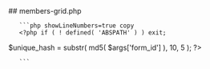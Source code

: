 

<div class="phpdocumentor-element -file">
    ## members-grid.php

        

    
       ```php showLineNumbers=true copy
       <?php if ( ! defined( 'ABSPATH' ) ) exit;

$unique_hash = substr( md5( $args['form_id'] ), 10, 5 ); ?>

<script type="text/template" id="tmpl-um-member-grid-<?php echo esc_attr( $unique_hash ) ?>">
	<div class="um-members um-members-grid">
		<div class="um-gutter-sizer"></div>

		<# if ( data.length > 0 ) { #>
			<# _.each( data, function( user, key, list ) { #>

				<div id="um-member-{{{user.card_anchor}}}-<?php echo esc_attr( $unique_hash ) ?>" class="um-member um-role-{{{user.role}}} {{{user.account_status}}} <?php if ( $cover_photos ) { echo 'with-cover'; } ?>">

					<span class="um-member-status {{{user.account_status}}}">
						{{{user.account_status_name}}}
					</span>

					<?php if ( $cover_photos ) { ?>
						<div class="um-member-cover" data-ratio="<?php echo esc_attr( UM()->options()->get( 'profile_cover_ratio' ) ); ?>">
							<div class="um-member-cover-e">
								<a href="{{{user.profile_url}}}" title="<# if ( user.display_name ) { #>{{{user.display_name}}}<# } #>">
									{{{user.cover_photo}}}
								</a>
							</div>
						</div>
					<?php }

					if ( $profile_photo ) { ?>
						<div class="um-member-photo radius-<?php echo esc_attr( UM()->options()->get( 'profile_photocorner' ) ); ?>">
							<a href="{{{user.profile_url}}}" title="<# if ( user.display_name ) { #>{{{user.display_name}}}<# } #>">
								{{{user.avatar}}}
								<?php do_action( 'um_members_in_profile_photo_tmpl', $args ); ?>
							</a>
						</div>
					<?php } ?>


					<div class="um-member-card <?php if ( ! $profile_photo ) { echo 'no-photo'; } ?>">
						<?php if ( $show_name ) { ?>
							<# if ( user.display_name_html ) { #>
								<div class="um-member-name">
									<a href="{{{user.profile_url}}}" title="{{{user.display_name}}}">
										{{{user.display_name_html}}}
									</a>
								</div>
							<# } #>
						<?php }

						// please use for buttons priority > 100
						do_action( 'um_members_just_after_name_tmpl', $args ); ?>
						{{{user.hook_just_after_name}}}


						<# if ( user.can_edit ) { #>
							<div class="um-members-edit-btn">
								<a href="{{{user.edit_profile_url}}}" class="um-edit-profile-btn um-button um-alt">
									<?php _e( 'Edit profile','ultimate-member' ) ?>
								</a>
							</div>
						<# } #>


						<?php do_action( 'um_members_after_user_name_tmpl', $args ); ?>
						{{{user.hook_after_user_name}}}


						<?php if ( $show_tagline && ! empty( $tagline_fields ) && is_array( $tagline_fields ) ) {
							foreach ( $tagline_fields as $key ) {
								if ( empty( $key ) ) {
									continue;
								} ?>

								<# if ( typeof user['<?php echo $key; ?>'] !== 'undefined' ) { #>
									<div class="um-member-tagline um-member-tagline-<?php echo esc_attr( $key ); ?>"
									     data-key="<?php echo esc_attr( $key ); ?>">
										{{{user['<?php echo $key; ?>']}}}
									</div>
								<# } #>

							<?php }
						}

						if ( $show_userinfo ) { ?>

							<# var $show_block = false; #>

							<?php foreach ( $reveal_fields as $k => $key ) {
								if ( empty( $key ) ) {
									unset( $reveal_fields[ $k ] );
								} ?>
								<# if ( typeof user['<?php echo $key; ?>'] !== 'undefined' ) {
									$show_block = true;
								} #>
							<?php }

							if ( $show_social ) { ?>
								<# if ( ! $show_block ) { #>
									<# $show_block = user.social_urls #>
								<# } #>
							<?php } ?>

							<# if ( $show_block ) { #>
								<div class="um-member-meta-main">

									<?php if ( $userinfo_animate ) { ?>
										<div class="um-member-more">
											<a href="javascript:void(0);"><i class="um-faicon-angle-down"></i></a>
										</div>
									<?php } ?>

									<div class="um-member-meta <?php if ( ! $userinfo_animate ) { echo 'no-animate'; } ?>">

										<?php foreach ( $reveal_fields as $key ) { ?>

											<# if ( typeof user['<?php echo $key; ?>'] !== 'undefined' ) { #>
												<div class="um-member-metaline um-member-metaline-<?php echo $key; ?>">
													<strong>{{{user['label_<?php echo $key;?>']}}}:</strong> {{{user['<?php echo $key;?>']}}}
												</div>
											<# } #>

										<?php }

										if ( $show_social ) { ?>
											<div class="um-member-connect">
												{{{user.social_urls}}}
											</div>
										<?php } ?>
									</div>

									<?php if ( $userinfo_animate ) { ?>
										<div class="um-member-less">
											<a href="javascript:void(0);"><i class="um-faicon-angle-up"></i></a>
										</div>
									<?php } ?>
								</div>
							<# } #>
						<?php } ?>

					</div>
				</div>

			<# }); #>
		<# } else { #>

			<div class="um-members-none">
				<p><?php echo $no_users; ?></p>
			</div>

		<# } #>

		<div class="um-clear"></div>
	</div>
</script>

       ```
</div>
